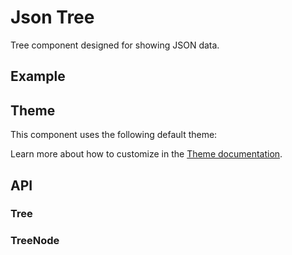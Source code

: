 
<Meta of={TreeStories} />

# Json Tree
Tree component designed for showing JSON data.

## Example
<ToggleCanvas sourceState="shown" of={TreeStories.Simple} storybook="components-layout-tree-json--simple" />

## Theme
This component uses the following default theme:

<ThemeRender theme={jsonTreeTheme} />

Learn more about how to customize in the [Theme documentation](/docs/theme/getting-started).

## API
### Tree
<PropsTable name="JsonTree" />

### TreeNode
<PropsTable name="JsonTreeNode" />
